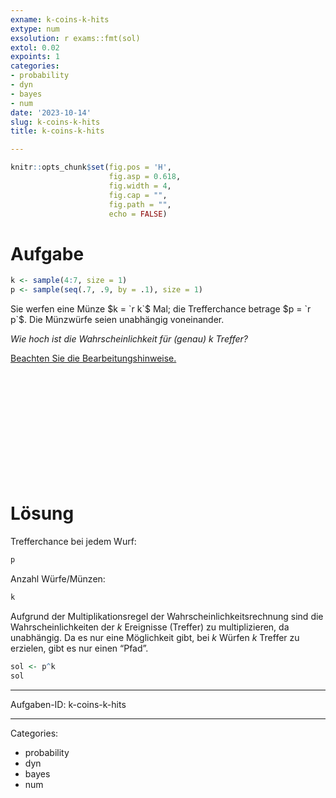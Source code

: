 ```yaml
---
exname: k-coins-k-hits
extype: num
exsolution: r exams::fmt(sol)
extol: 0.02
expoints: 1
categories:
- probability
- dyn
- bayes
- num
date: '2023-10-14'
slug: k-coins-k-hits
title: k-coins-k-hits

---
```






```r
knitr::opts_chunk$set(fig.pos = 'H',
                      fig.asp = 0.618,
                      fig.width = 4,
                      fig.cap = "", 
                      fig.path = "",
                      echo = FALSE)
```






# Aufgabe

```r
k <- sample(4:7, size = 1)
p <- sample(seq(.7, .9, by = .1), size = 1)
```


Sie werfen eine Münze $k = `r k`$ Mal; die Trefferchance betrage $p = `r p`$.
Die Münzwürfe seien unabhängig voneinander.

*Wie hoch ist die Wahrscheinlichkeit für (genau) $k$ Treffer?*


[Beachten Sie die Bearbeitungshinweise.](https://start-bayes.netlify.app/pruefung#bearbeitungshinweise)





</br>
</br>
</br>
</br>
</br>
</br>
</br>
</br>
</br>
</br>

# Lösung

Trefferchance bei jedem Wurf:

```r
p
```

Anzahl Würfe/Münzen:

```r
k
```



Aufgrund der Multiplikationsregel der Wahrscheinlichkeitsrechnung sind die Wahrscheinlichkeiten der $k$ Ereignisse (Treffer) zu multiplizieren, da unabhängig.
Da es nur eine Möglichkeit gibt, bei $k$ Würfen $k$ Treffer zu erzielen, 
gibt es nur einen "Pfad".

```r
sol <- p^k 
sol
```


---

Aufgaben-ID: k-coins-k-hits




---

Categories: 

- probability
- dyn
- bayes
- num

